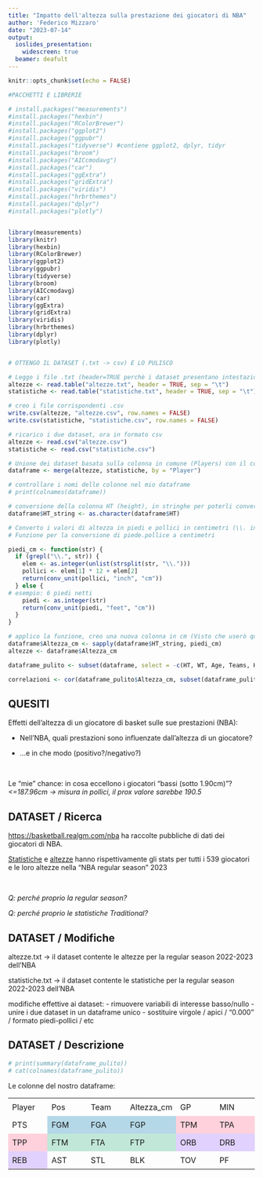 ---
title: "Impatto dell'altezza sulla prestazione dei giocatori di NBA"
author: 'Federico Mizzaro'
date: "2023-07-14"
output:
  ioslides_presentation:
    widescreen: true
  beamer: deafult
---

```{r setup, include=FALSE}
knitr::opts_chunk$set(echo = FALSE)

#PACCHETTI E LIBRERIE

# install.packages("measurements")
#install.packages("hexbin")
#install.packages("RColorBrewer")
#install.packages("ggplot2")
#install.packages("ggpubr")
#install.packages("tidyverse") #contiene ggplot2, dplyr, tidyr
#install.packages("broom")
#install.packages("AICcmodavg")
#install.packages("car")
#install.packages("ggExtra")
#install.packages("gridExtra")
#install.packages("viridis")
#install.packages("hrbrthemes")
#install.packages("dplyr")
#install.packages("plotly")


library(measurements)
library(knitr)
library(hexbin)
library(RColorBrewer)
library(ggplot2)
library(ggpubr)
library(tidyverse)
library(broom)
library(AICcmodavg)
library(car)
library(ggExtra)
library(gridExtra)
library(viridis)
library(hrbrthemes)
library(dplyr)
library(plotly)


# OTTENGO IL DATASET (.txt -> csv) E LO PULISCO

# Leggo i file .txt (header=TRUE perchè i dataset presentano intestazione nella prima riga)
altezze <- read.table("altezze.txt", header = TRUE, sep = "\t")
statistiche <- read.table("statistiche.txt", header = TRUE, sep = "\t")

# creo i file corrispondenti .csv
write.csv(altezze, "altezze.csv", row.names = FALSE)
write.csv(statistiche, "statistiche.csv", row.names = FALSE)

# ricarico i due dataset, ora in formato csv
altezze <- read.csv("altezze.csv")
statistiche <- read.csv("statistiche.csv")

# Unione dei dataset basata sulla colonna in comune (Players) con il comando merge
dataframe <- merge(altezze, statistiche, by = "Player")

# controllare i nomi delle colonne nel mio dataframe
# print(colnames(dataframe))

# conversione della colonna HT (height), in stringhe per poterli convertire in cm (come numeri, 5 piedi e 10/11 pollici verrebbe altrimenti letti come i numero 5.10 e 5.11)
dataframe$HT_string <- as.character(dataframe$HT)

# Converto i valori di altezza in piedi e pollici in centimetri (\\. indica che lo split avviene al punto; 1 piede = 12 pollici = 30.48 cm, 1 pollice = 2.54 cm)
# Funzione per la conversione di piede.pollice a centimetri

piedi_cm <- function(str) {
  if (grepl("\\.", str)) {
    elem <- as.integer(unlist(strsplit(str, "\\.")))
    pollici <- elem[1] * 12 + elem[2]
    return(conv_unit(pollici, "inch", "cm"))
  } else {
# esempio: 6 piedi netti
    piedi <- as.integer(str)
    return(conv_unit(piedi, "feet", "cm"))
  }
}

# applico la funzione, creo una nuova colonna in cm (Visto che userò quella come riferimento, la rinomino Altezza) - sapply applica la funzione a ogni elemento della colonna HT
dataframe$Altezza_cm <- sapply(dataframe$HT_string, piedi_cm)
altezze <- dataframe$Altezza_cm

dataframe_pulito <- subset(dataframe, select = -c(HT, WT, Age, Teams, HT_string))

correlazioni <- cor(dataframe_pulito$Altezza_cm, subset(dataframe_pulito, select = -c(Altezza_cm, Player, Pos, Team)))
```

## QUESITI

Effetti dell'altezza di un giocatore di basket sulle sue prestazioni
(NBA):

- Nell'NBA, quali prestazioni sono influenzate dall'altezza di un giocatore?

- ...e in che modo (positivo?/negativo?)

<br>

Le "mie" chance: in cosa eccellono i giocatori "bassi (sotto 1.90cm)"?
*<=187.96cm -> misura in pollici, il prox valore sarebbe 190.5*


## DATASET / Ricerca

[https://basketball.realgm.com/nba](https://basketball.realgm.com/nba) ha raccolte pubbliche di dati dei giocatori di NBA.

[Statistiche](https://basketball.realgm.com/nba/stats/2023/Totals/All/player/All/asc/6/Regular_Season) e [altezze](https://basketball.realgm.com/nba/players/2023) hanno rispettivamente gli stats per tutti i 539 giocatori e le loro altezze nella "NBA regular season" 2023 

<br>

*Q: perché proprio la regular season?* 

*Q: perché proprio le statistiche Traditional?* 



## DATASET / Modifiche

altezze.txt -> il dataset contente le altezze per la regular season 2022-2023 dell'NBA

statistiche.txt -> il dataset contente le statistiche per la regular season 2022-2023 dell'NBA

modifiche effettive ai dataset: 
- rimuovere variabili di interesse basso/nullo
- unire i due dataset in un dataframe unico
- sostituire virgole / apici / "0.000" / formato piedi-pollici / etc

## DATASET / Descrizione

```{r summary}
# print(summary(dataframe_pulito))
# cat(colnames(dataframe_pulito))
```
Le colonne del nostro dataframe:

<style>
  #dataframe_col {
    width: 100%;
    border-collapse: collapse;
  }

  #dataframe_col td {
    width: 16%; /* Adjust this value to divide the space equally among the columns */
  }
</style>

<table id="dataframe_col">
  <tr>
    <td>Player</td>
    <td>Pos</td>
    <td>Team</td>
    <td>Altezza_cm</td>
    <td>GP</td>
    <td>MIN</td>
  </tr>
  <tr>
    <td>PTS</td>
    <td style="background-color: #B4D8E7;">FGM</td>
    <td style="background-color: #B4D8E7;">FGA</td>
    <td style="background-color: #B4D8E7;">FGP</td>
    <td style="background-color: #FFD1DC;">TPM</td>
    <td style="background-color: #FFD1DC;">TPA</td>
  </tr>
  <tr>
    <td style="background-color: #FFD1DC;">TPP</td>
    <td style="background-color: #C1E7D9;">FTM</td>
    <td style="background-color: #C1E7D9;">FTA</td>
    <td style="background-color: #C1E7D9;">FTP</td>
    <td style="background-color: #E0D1FF;">ORB</td>
    <td style="background-color: #E0D1FF;">DRB</td>
  </tr>
  <tr>
    <td style="background-color: #E0D1FF;">REB</td>
    <td>AST</td>
    <td>STL</td>
    <td>BLK</td>
    <td>TOV</td>
    <td>PF</td>
  </tr>
</table>


## CONFRONTO DIRETTO / Medie

```{r confronto}
bassi <- subset(subset(dataframe_pulito, Altezza_cm <= 190), select = -c(Player, Pos, Team, Altezza_cm))

nonbassi <- subset(subset(dataframe_pulito, Altezza_cm > 190), select = -c(Player, Pos, Team, Altezza_cm))

medie_bassi <- colMeans(bassi)
medie_nonbassi <- colMeans(nonbassi)

medie_diff <- round(medie_bassi - medie_nonbassi, digits=4)

mediane_bassi <- sapply(bassi, median)
mediane_nonbassi <- sapply(nonbassi, median)

mediane_diff <- round(mediane_bassi - mediane_nonbassi, digits=1)

#print(medie_diff, caption = "differenze delle medie")
#print(mediane_diff, caption = "differenze delle mediane")
```
 Medie: Bassi (<190cm) vs Altri (>=190cm)
 
<table style="margin: 20px;">
  <tr>
    <td style="background-color: #FFE5E5;">GP</td>
    <td style="background-color: #FFE5E5;">MIN</td>
    <td style="background-color: #FFE5E5;">PTS</td>
    <td style="background-color: #FFE5E5;">FGM</td>
    <td style="background-color: #FFE5E5;">FGA</td>
  </tr>
  <tr>
    <td style="background-color: #FFE5E5;">-3.0106</td>
    <td style="background-color: #FFE5E5;">-51.5397</td>
    <td style="background-color: #FFE5E5;">-9.7466</td>
    <td style="background-color: #FFE5E5;">-3.9069</td>
    <td style="background-color: #FFE5E5;">-19.8130</td>
  </tr>
  <tr>
    <td style="background-color: #FFE5E5;">FGP</td>
    <td style="background-color: #FFE5E5;">TPM</td>
    <td style="background-color: #FFE5E5;">TPA</td>
    <td style="background-color: #FFE5E5;">TPP</td>
    <td>FTM</td>
  </tr>
  <tr>
    <td style="background-color: #FFE5E5;">-0.0046</td>
    <td style="background-color: #FFE5E5;">-5.0445</td>
    <td style="background-color: #FFE5E5;">-13.2169</td>
    <td style="background-color: #FFE5E5;">-0.0135</td>
    <td >3.8041</td>
  </tr>
  <tr>
    <td>FTA</td>
    <td>FTP</td>
    <td style="background-color: #FFE5E5;">ORB</td>
    <td style="background-color: #FFE5E5;">DRB</td>
    <td style="background-color: #FFE5E5;">REB</td>
  </tr>
  <tr>
    <td>1.8098</td>
    <td>0.0129</td>
    <td style="background-color: #FFE5E5;">-4.9014</td>
    <td style="background-color: #FFE5E5;">-14.7711</td>
    <td style="background-color: #FFE5E5;">-19.6726</td>
  </tr>
  <tr>
    <td>AST</td>
    <td>STL</td>
    <td style="background-color: #FFE5E5;">BLK</td>
    <td>TOV</td>
    <td style="background-color: #FFE5E5;">PF</td>
  </tr>
  <tr>
    <td>24.5300</td>
    <td>0.1501</td>
    <td style="background-color: #FFE5E5;">-1.5175</td>
    <td>1.1346</td>
    <td style="background-color: #FFE5E5;">-6.3314</td>
  </tr>
</table>

## CONFRONTO DIRETTO / Mediane

Mediane: Bassi (<190cm) vs Altri (>=190cm)

<table style="margin: 20px;">
  <tr>
    <td style="background-color: #FFE5E5;">GP</td>
    <td style="background-color: #FFE5E5;">MIN</td>
    <td style="background-color: #FFE5E5;">PTS</td>
    <td style="background-color: #FFE5E5;">FGM</td>
    <td style="background-color: #FFE5E5;">FGA</td>
  </tr>
  <tr>
    <td style="background-color: #FFE5E5;">-2.0</td>
    <td style="background-color: #FFE5E5;">-63.0</td>
    <td style="background-color: #FFE5E5;">-105.5</td>
    <td style="background-color: #FFE5E5;">-11.5</td>
    <td style="background-color: #FFE5E5;">-63.5</td>
  </tr>
  <tr>
    <td>FGP</td>
    <td style="background-color: #FFE5E5;">TPM</td>
    <td style="background-color: #FFE5E5;">TPA</td>
    <td>TPP</td>
    <td style="background-color: #FFE5E5;">FTM</td>
  </tr>
  <tr>
    <td>0.0</td>
    <td style="background-color: #FFE5E5;">-14.0</td>
    <td style="background-color: #FFE5E5;">-35.5</td>
    <td>0.0</td>
    <td style="background-color: #FFE5E5;">-7.0</td>
  </tr>
  <tr>
    <td style="background-color: #FFE5E5;">FTA</td>
    <td>FTP</td>
    <td style="background-color: #FFE5E5;">ORB</td>
    <td style="background-color: #FFE5E5;">DRB</td>
    <td style="background-color: #FFE5E5;">REB</td>
  </tr>
  <tr>
    <td style="background-color: #FFE5E5;">-8.0</td>
    <td>0.0</td>
    <td style="background-color: #FFE5E5;">-7.0</td>
    <td style="background-color: #FFE5E5;">-19.0</td>
    <td style="background-color: #FFE5E5;">-39.0</td>
  </tr>
  <tr>
    <td>AST</td>
    <td>STL</td>
    <td style="background-color: #FFE5E5;">BLK</td>
    <td>TOV</td>
    <td style="background-color: #FFE5E5;">PF</td>
  </tr>
  <tr>
    <td>2.0</td>
    <td>0.0</td>
    <td style="background-color: #FFE5E5;">-4.0</td>
    <td>0.0</td>
    <td style="background-color: #FFE5E5;">-1.0</td>
  </tr>
</table> 

## CORRELAZIONI / Correlazioni positive

<div class="columns-2">

```{r correlazionipos}
# correlazioni <- cor(dataframe_pulito$Altezza_cm, subset(dataframe_pulito, select = -c(Altezza_cm, Player, Pos, Team, Altezze_sep)))

for(i in 1:20) {
  if(correlazioni[i]>0 & correlazioni[i]>0.1)
    print(paste(colnames(correlazioni)[i], round(correlazioni[i], digits = 3), "***"))
  else if(correlazioni[i]>0 & correlazioni[i]>(0.05))
      print(paste(colnames(correlazioni)[i], round(correlazioni[i], digits = 3), "~~~"))
  else if(correlazioni[i]>0)
      print(paste(colnames(correlazioni)[i], round(correlazioni[i], digits = 3)))
}
```

Quali includere?

<br>

INCLUDO (***): FGP, ORB, DRB, REB, BLK, ~~PF~~

*PF no? -> Meno oggettiva come categoria (soggetta a bias)*

INCLUDO? (~~~); ~~GP (0.062)~~, ~~FTA (0.053)~~

*MIN -> GP è una statistica di tempo di meno valore rispetto a MIN (perché?), e MIN (0.011) non lo prendo*

*FTA -> FTA da sola è di bassa importanza (perché?), e FTM FTP sono entrambi bassi/da scartare*

</div>

## CORRELAZIONI / Correlazioni negative

<div class="columns-2">

```{r correlazionineg}
# correlazioni <- cor(dataframe_pulito$Altezza_cm, subset(dataframe_pulito, select = -c(Altezza_cm, Player, Pos, Team, Altezze_sep)))

for(i in 1:20) {
  if(correlazioni[i]<0 & correlazioni[i]<(-0.1)) 
    print(paste(colnames(correlazioni)[i], round(correlazioni[i], digits = 3), "***"))
  else if(correlazioni[i]<0 & correlazioni[i]<(-0.05)) #includo STL e TPP?
      print(paste(colnames(correlazioni)[i], round(correlazioni[i], digits = 3), "~~~"))
  else if(correlazioni[i]<0)
      print(paste(colnames(correlazioni)[i], round(correlazioni[i], digits = 3)))
}
```
<br>

Quali includere?

INCLUDO (***): TPM, TPA, AST

INCLUDO? (~~~); TPP, STL

*TPP -> TPM e TPA sono entrambi alti, TTP 0.07 dall'essere accettata*

*STL -> No, per congruenza*

</div>

## COEFFICIENTI NON ATTENDIBILI

``` {r coefficienti non attendibili, echo=FALSE}
df_interesse <- dataframe[, c("Player", "FGP", "ORB", "DRB", "REB", "BLK", "TPM", "TPA", "TPP", "AST", "Altezza_cm")]
df_non_interesse <- setdiff(colnames(dataframe), colnames(df_interesse))

for (i in 7:17) {
  stat <- df_non_interesse[i]
  
  formula <- paste(stat, "~ Altezza_cm")
  
  modello <- lm(formula, data = dataframe)
  modello_s <- summary(modello)
  
  p_value_altezza <- modello_s$coefficients["Altezza_cm", "Pr(>|t|)"]
  coeff_altezza <- modello_s$coefficients["Altezza_cm", "Estimate"]
  
  #print(paste0("Statistica: ", stat, " Valore p: ", round(p_value_altezza, digits=4), "Coeff: ", round(coeff_altezza, digits=4)))
  #print("------")
}
```

<style>
  table {
    width: 100%;
    height: 80%;
  }

  th, td {
    text-align: left;
    padding: 8px;
  }

  th {
    background-color: #f2f2f2;
  }

  .statistica-colonna {
    width: 40%;
  }

  .valore-p-colonna, .coeff-colonna {
    width: 30%;
  }
</style>

<table>
  <tr>
    <th>STATISTICA</th>
    <th>PVALUE</th>
    <th>COEFF</th>
  </tr>
  <tr>
    <td>GP</td>
    <td>0.1497</td>
    <td>0.1796</td>
  </tr>
  <tr>
    <td>MIN</td>
    <td>0.8069</td>
    <td>1.0246</td>
  </tr>
  <tr>
    <td>PTS</td>
    <td>0.9627</td>
    <td>-0.1141</td>
  </tr>
  <tr>
    <td>FGM</td>
    <td>0.6058</td>
    <td>0.466</td>
  </tr>
  <tr>
    <td>FGA</td>
    <td>0.5913</td>
    <td>-0.9963</td>
  </tr>
  <tr>
    <td>FTM</td>
    <td>0.554</td>
    <td>0.3166</td>
  </tr>
  <tr>
    <td>FTA</td>
    <td>0.2172</td>
    <td>0.8098</td>
  </tr>
  <tr>
    <td>FTP</td>
    <td>0.3285</td>
    <td>-0.0011</td>
  </tr>
</table>

## C.N.A. (continuo)

<table>
  <tr>
    <th>STATISTICA</th>
    <th>PVALUE</th>
    <th>COEFF</th>
  </tr>
  <tr>
    <td>STL</td>
    <td>0.049</td>
    <td>-0.282</td>
  </tr>
  <tr>
    <td>TOV</td>
    <td>0.5739</td>
    <td>-0.1659</td>
  </tr>
  <tr>
    <td>PF</td>
    <td>0.006</td>
    <td>0.9172</td>
  </tr>
</table>



``` {r coefficienti attendibili}
for (i in 2:(ncol(df_interesse)-1)) {
  stat <- colnames(df_interesse)[i]
  
  formula <- paste(stat, "~ Altezza_cm")
  
  modello <- lm(formula, data = df_interesse)
  modello_s <- summary(modello)
  
  p_value_altezza <- modello_s$coefficients["Altezza_cm", "Pr(>|t|)"]
  coeff_altezza <- modello_s$coefficients["Altezza_cm", "Estimate"]
  
  #print(paste0("Statistica: ", stat, " Valore p: ", p_value_altezza, " Coeff: ", round(coeff_altezza, digits=4)))
}
```
## COEFFICIENTI ATTENDIBILI

<table>
  <tr>
    <th>STATISTICA</th>
    <th>PVALUE</th>
    <th>COEFF</th>
  </tr>
  <tr>
    <td>FGP</td>
    <td>2.56173399104235e-12</td>
    <td>0.0038</td>
  </tr>
  <tr>
    <td>ORB</td>
    <td>1.16793835727548e-14</td>
    <td>1.982</td>
  </tr>
  <tr>
    <td>DRB</td>
    <td>7.62154029745841e-08</td>
    <td>3.6888</td>
  </tr>
  <tr>
    <td>REB</td>
    <td>3.5512457686787e-10</td>
    <td>5.6708</td>
  </tr>
  <tr>
    <td>BLK</td>
    <td>1.43195001561034e-12</td>
    <td>0.9293</td>
  </tr>
  <tr>
    <td>TPM</td>
    <td>0.000684334254032694</td>
    <td>-1.0419</td>
  </tr>
  <tr>
    <td>TPA</td>
    <td>0.00063396613634258</td>
    <td>-2.7696</td>
  </tr>
  <tr>
    <td>TPP</td>
    <td>0.0310401505404631</td>
    <td>-0.0015</td>
  </tr>
  <tr>
    <td>AST</td>
    <td>0.000220006348498501</td>
    <td>-2.4091</td>
  </tr>
</table>

## CORRELAZIONI / Ricapitolando
```{r dfcorrelazioni, R.options = list(width = 100)}
summary(subset(df_interesse, select = -Player))
```



## CORRELAZIONI / Linear regression

```{r grafici, eval=FALSE, message=FALSE, warning=FALSE}

righe <- ncol(df_interesse) - 1 # Escludo altezza

for (i in 2:righe) { # 2: escludo player
  stat <- colnames(df_interesse)[i] # FGP/ORB/etc
  ymin <- min(df_interesse[[stat]])
  ymax <- max(df_interesse[[stat]])
  
  # Creazione del subset di dati per la colonna specifica
  data_subset <- select(df_interesse, Altezza_cm, !!stat)

  # Scatterplot
  scatter_plot <- ggplot(data_subset, aes(x = jitter(Altezza_cm, factor = 3), y = .data[[stat]])) +
    geom_point(shape = 16, color = rgb(139/255, 0, 0), size = 2, alpha = 0.7) +
    labs(x = "Altezza", y = stat, title = paste("Scatterplot", stat, "- Altezza")) +
    theme_bw() +
    xlim(170, 230) + #compenso per lo jitter
    ylim(ymin, ymax) +
    geom_smooth(method = "lm", se = FALSE, color = "red")
    
    #print(ggMarginal(scatter_plot, type = "histogram", fill = rgb(139/255, 0, 0)))
}
```

```{r residui, eval=FALSE, message=FALSE, warning=FALSE, echo=FALSE}

righe <- ncol(df_interesse) - 1 # Escludo altezza

for (i in 2:righe) { # 2: escludo player
  stat <- colnames(df_interesse)[i] # FGP/ORB/etc
    
  modello <- lm(Altezza_cm ~ dataframe[[stat]], data = dataframe)
  istogramma_residui <- hist(residuals(modello), col = "steelblue", main = paste0("lm(ALT / ", stat, "): "))
  print(istogramma_residui)
}
```

```{r, scatterplotsimg, echo=FALSE, out.width="27%", fig.arrange="center", fig.ncol=3}
knitr::include_graphics(c("./Scatterplots/1", "./Scatterplots/2", "./Scatterplots/3", "./Scatterplots/4", "./Scatterplots/5", "./Scatterplots/6", "./Scatterplots/7", "./Scatterplots/8", "./Scatterplots/9"))
``` 

## CORRELAZIONI / Istogrammi residui
```{r, histogramsimg, echo=FALSE, out.width="27%", fig.show="hold", fig.ncol=3}
knitr::include_graphics(c("./Histograms/1", "./Histograms/2", "./Histograms/3", "./Histograms/4", "./Histograms/5", "./Histograms/6", "./Histograms/7", "./Histograms/8", "./Histograms/9"))
``` 

## (FGM-FGA-)FGP / Bubble plots
```{r Tiri da campo (FGP), message=FALSE, warning=FALSE}
# tipi delle tre colonne
# dataframe$FGA int
# dataframe$FGM int
# dataframe$FGP num

# altezze <- dataframe$Altezza_cm già fatto all'inizio

# prestazioni <- dataframe$FGP <- ora uso "stat" per codice riutilizzabile
# ordino il dataframe in base alle prestazioni
# dataframe_ordinato <- dataframe[order(prestazioni), ]

# codice per le heatmap (ora hexbinmap)
#separatori_punti <- seq(0, 1, by = 0.1)
#separatori_punti_pochi <- seq(0, 1, by = 0.2)
#separatori_punti_tanti <- seq(0, 1, by = 0.05)
#prestazioni10 <- cut(prestazioni, breaks = separatori_punti, include.lowest = TRUE)
#prestazioni5 <- cut(prestazioni, breaks = separatori_punti_pochi, include.lowest = TRUE)
#prestazioni20 <- cut(prestazioni, breaks = separatori_punti_tanti, include.lowest = TRUE)
#datimedi <- table(prestazioni10, altezze10)
#datipochi <- table(prestazioni5, altezze5)
#datitanti <- table(prestazioni20, altezzetutte)
#tabella riassuntiva
#tabella_freq <- table(dataframe$decile_pts_min, altezze10)
#tabella_riassuntiva <- addmargins(tabella_freq)
#tabella_freq <- table(dataframe$quintile_pts_min, altezze5)
#tabella_riassuntiva <- addmargins(tabella_freq)
#print(tabella_riassuntiva)

inf_agg <- paste0(dataframe$Player, "\nPos: ", dataframe$Pos, "\nAlt: ", dataframe$Altezza_cm, "\nFGM: ", dataframe$FGM, "\nFGA: ", dataframe$FGA, "\nFGP: ", round(dataframe$FGP, digits = 2)*100, "%")

par(mfrow = c(1, 2))

# bubbleplot
bubbleplot <- ggplot(dataframe, aes(x = jitter(Altezza_cm, factor = 3), y = FGP, size = FGM, color = Pos, text = inf_agg)) +
    geom_point(alpha=0.7) +
    scale_size(range = c(1, 5), name="FGA") +
    scale_color_viridis(discrete=TRUE, guide="none") +
    theme_ipsum() +
    theme(legend.position="none")
# bubbleplot interattivo
interactive <- ggplotly(bubbleplot, tooltip="text") 

print(interactive)
```


Accorgenza: l'altezza influisce sulla posizione del giocatore?

## POSIZIONE

```{r Posizione, message=FALSE, warning=FALSE}

# tabella riassuntiva
tabella_freq <- table(dataframe$Pos, dataframe$Altezza_cm)
tabella_riassuntiva <- addmargins(tabella_freq)

# Stampa la tabella riassuntiva
# print(tabella_riassuntiva)

# rownames(data) <- c("var1","var2","var3")

etichette_posizioni <- c("Point Guard(PG)", "Shooting Guard(SG)", "Forward(F)", "Small Forward(SF)", "Power Forward-Center(FC)", "Center(C)", "Point Guard(G)", "Power Foward(PF)", "Shooting Guard-Power Forward(GF)")

par(mar=c(5.1,4.1,4.1,15.4), xpd = TRUE)

# Crea lo stacked barplot con le percentuali
barplot(tabella_freq, 
        beside = FALSE, 
        xlab = "Altezza(cm)", 
        main = "Stacked Barplot",
        col = viridis(9))

legend("right", inset=c(-0.87, 0),
       legend = etichette_posizioni,    
       fill = viridis(9),               
       title = "Posizioni")
    
```

## POSIZIONE (%)

```{r Posizioneperc, message=FALSE, warning=FALSE}

# tabella riassuntiva
tabella_freq <- table(dataframe$Pos, dataframe$Altezza_cm)
tabella_riassuntiva <- addmargins(tabella_freq)

# Stampa la tabella riassuntiva
# print(tabella_riassuntiva)

tabella_perc <- apply(tabella_freq, 2, function(x){x*100/sum(x,na.rm=T)})

# rownames(data) <- c("var1","var2","var3")

etichette_posizioni <- c("Point Guard(PG)", "Shooting Guard(SG)", "Forward(F)", "Small Forward(SF)", "Power Forward-Center(FC)", "Center(C)", "Point Guard(G)", "Power Foward(PF)", "Shooting Guard-Power Forward(GF)")

par(mar=c(5.1,4.1,4.1,15.4), xpd = TRUE)

# Crea lo stacked barplot con le percentuali
barplot(tabella_perc, 
        beside = FALSE, 
        xlab = "Altezza(cm)", 
        main = "Stacked Barplot",
        col = viridis(9))

legend("right", inset=c(-0.87, 0),
       legend = etichette_posizioni,    
       fill = viridis(9),               
       title = "Posizioni")


    
```


## **ORB**-DRB-REB / Hexbin e Bubble plots

```{r RimbalziOff, message=FALSE, warning=FALSE}
#warning false perchè log10(0)=NA

# mediane 33, max 237 -> scala logaritmica?
#decido di non fare scala logaritmica per mantere congruenza con DRB (che non era altrettanto portato)

# tipi delle tre colonne
# dataframe$ORB int
# dataframe$DRB int
# dataframe$REB int

# altezze <- dataframe$Altezza_cm già fatto all'inizio

hexbinx <- jitter(dataframe$Altezza_cm)
hexbiny <- jitter(dataframe$ORB)
dati <- data.frame(xvariable = hexbinx, yvariable = hexbiny)

par(mfrow = c(1, 2))

plot <- ggplot(dati, aes(x = xvariable, y = yvariable)) +
  geom_hex(bins = 10, color = "white") + 
  scale_fill_continuous(type = "viridis", option ="magma", direction = -1) +
  ggtitle(paste("Hexbin Plot ORB - Altezza")) +
  theme_bw() +
  labs(x = "Altezza", y = "ORB")
print(plot)

inf_agg <- paste0(dataframe$Player, "\nPos: ", dataframe$Pos, "\nAlt: ", dataframe$Altezza_cm, "\nORB: ", dataframe$ORB, "\nDRB: ", dataframe$DRB, "\nREB: ", dataframe$REB, "\nORB%: ", round(dataframe$ORB/dataframe$REB*100), "%")
  
# bubbleplot
bubbleplot <- ggplot(dataframe, aes(x = jitter(Altezza_cm, factor = 3), y = ORB, size = DRB, color = Pos)) +
    geom_point(alpha = 0.7, aes(text = inf_agg)) +
    scale_size(range = c(1, 5), name="ORB") +
    scale_color_viridis(discrete=TRUE, guide="none") +
    theme_ipsum() +
    stat_smooth(method = "lm", se=FALSE, color="red") +
    theme(legend.position="none")
# bubbleplot interattivo
interactive <- ggplotly(bubbleplot, tooltip="text") 

print(interactive)
```

## ORB-**DRB**-REB / Hexbin e Bubble plots

```{r RimbalziDif, message=FALSE, warning=FALSE}
#warning false perchè log10(0)=NA

#mediana 118, max 744 -> scala log poco conveniente

# tipi delle tre colonne
# dataframe$ORB int
# dataframe$DRB int
# dataframe$REB int

# altezze <- dataframe$Altezza_cm già fatto all'inizio

hexbinx <- jitter(dataframe$Altezza_cm)
hexbiny <- jitter(dataframe$DRB)
dati <- data.frame(xvariable = hexbinx, yvariable = hexbiny)

par(mfrow = c(1, 2))

plot <- ggplot(dati, aes(x = xvariable, y = yvariable)) +
  geom_hex(bins = 10, color = "white") + 
  scale_fill_continuous(type = "viridis", option ="magma", direction = -1) +
  ggtitle(paste("Hexbin Plot DRB - Altezza")) +
  theme_bw() +
  labs(x = "Altezza", y = "DRB")
print(plot)

inf_agg <- paste0(dataframe$Player, "\nPos: ", dataframe$Pos, "\nAlt: ", dataframe$Altezza_cm, "\nORB: ", dataframe$ORB,"\nDRB: ", dataframe$DRB, "\nREB: ", dataframe$REB, "\nDRB%: ", round(dataframe$DRB/dataframe$REB*100), "%")
  
# bubbleplot
bubbleplot <- ggplot(dataframe, aes(x = jitter(Altezza_cm, factor = 3), y = DRB, size = ORB, col = Pos)) +
    geom_point(alpha = 0.7, aes(text = inf_agg)) +
  # aes va qui perchè aes in ggplot non accetta "paste"
    scale_color_viridis(discrete=TRUE, guide="none") +
    scale_size(range = c(1, 5), name="DRB") +
    theme_ipsum() +
    stat_smooth(method = "lm", color = "red", se=FALSE) +
    theme(legend.position="none")
# bubbleplot interattivo
interactive <- ggplotly(bubbleplot, tooltip="text") 
print(interactive)
```


```{r RimbalziTot, message=FALSE, warning=FALSE, echo=FALSE}
#print(paste("Correlazione ORB-DRB", cor(dataframe_pulito$ORB, dataframe_pulito$DRB)))
#print(paste("Correlazione ORB-REB", cor(dataframe_pulito$ORB, dataframe_pulito$REB)))
#print(paste("Correlazione DRB-REB", cor(dataframe_pulito$DRB, dataframe_pulito$REB)))


```
## BLK / Hexbin e Bubble plots

```{r BLK, message=FALSE, warning=FALSE}
# tipi delle tre colonne
# dataframe$BLK int
# mediana 13, max 193 -> scala log10

# altezze <- dataframe$Altezza_cm già fatto all'inizio

hexbinx <- dataframe$Altezza_cm
hexbiny <- dataframe$BLK
dati <- data.frame(xvariable = hexbinx, yvariable = hexbiny)

par(mfrow = c(1, 2))

plot <- ggplot(dati, aes(x = xvariable, y = yvariable)) +
  geom_hex(bins = 20, color = "white") + 
  scale_fill_continuous(type = "viridis", option="magma", direction = -1) +
  ggtitle(paste("Hexbin Plot BLK - Altezza")) +
  theme_bw() +
  scale_y_log10(breaks = c(0, 1, 10, 100), labels = c("0", "1", "10", "100")) +
  labs(x = "Altezza", y = "BLK")
print(plot)

inf_agg <- paste0(dataframe$Player, "\nPos: ", dataframe$Pos, "\nAlt: ", dataframe$Altezza_cm, "\nBLK: ", dataframe$BLK,"\nMIN: ", dataframe$MIN)

# bubbleplot
bubbleplot <- ggplot(dataframe, aes(x = jitter(Altezza_cm, factor = 3), y = BLK, size = MIN, col = Pos)) +
    geom_point(alpha = 0.7, aes(text = inf_agg)) +
    scale_color_viridis(discrete=TRUE, guide="none") +
    theme_ipsum() +
    scale_size(range = c(1, 5), name="MIN") +
    stat_smooth(method = "lm", color = "red", se=FALSE) +
    scale_y_log10() +
    theme(legend.position="none")

interactive <- ggplotly(bubbleplot, tooltip="text") 

print(interactive)
```


## **TPM**-TPA-TPP / Hexbin e Bubble plots

```{r TPM, message=FALSE, warning=FALSE}
# tipi delle tre colonne
# dataframe$TPM int
# dataframe$TPA int
# dataframe$TPP num

# mediana 36, max 301 -> uso scala logaritmica

# altezze <- dataframe$Altezza_cm già fatto all'inizio

hexbinx <- dataframe$Altezza_cm
hexbiny <- dataframe$TPM
dati <- data.frame(xvariable = hexbinx, yvariable = hexbiny)

plot <- ggplot(dati, aes(x = xvariable, y = yvariable)) +
  geom_hex(bins = 20, color = "white") + 
  scale_fill_continuous(type = "viridis", option="magma", direction = -1) +
  ggtitle(paste("Hexbin Plot TPM - Altezza")) +
  theme_bw() +
  scale_y_log10(breaks = c(0, 1, 10, 100), labels = c("0", "1", "10", "100")) +
  labs(x = "Altezza", y = "TPM")
print(plot)

inf_agg <- paste0(dataframe$Player, "\nPos: ", dataframe$Pos, "\nAlt: ", dataframe$Altezza_cm, "\nTPM: ", dataframe$TPM, "\nTPA: ", dataframe$TPA, "\nTPP: ", round(dataframe$TPP, digits = 2)*100, "%")
```

## TPM-TPA-**TPP** / Hexbin e Bubble plots


```{r TP, message=FALSE, warning=FALSE}
# tipi delle tre colonne
# dataframe$TPM int
# dataframe$TPA int
# dataframe$TPP num

# mediana 36, max 301 -> uso scala logaritmica

# altezze <- dataframe$Altezza_cm già fatto all'inizio

hexbinx <- dataframe$Altezza_cm
hexbiny <- dataframe$TPM
dati <- data.frame(xvariable = hexbinx, yvariable = hexbiny)

hexbinx <- dataframe$Altezza_cm
hexbiny <- dataframe$TPP
dati <- data.frame(xvariable = hexbinx, yvariable = hexbiny)

plot <- ggplot(dati, aes(x = xvariable, y = yvariable)) +
  geom_hex(bins = 20, color = "white") + 
  scale_fill_continuous(type = "viridis", option="magma", direction = -1) +
  ggtitle(paste("Hexbin Plot TPP")) +
  theme_bw() +
  labs(x = "Altezza", y = "TPP")
print(plot)

inf_agg <- paste0(dataframe$Player, "\nPos: ", dataframe$Pos, "\nAlt: ", dataframe$Altezza_cm, "\nTPM: ", dataframe$TPM, "\nTPA: ", dataframe$TPA, "\nTPP: ", round(dataframe$TPP, digits = 2)*100, "%")


# bubbleplot
bubbleplot <- ggplot(dataframe, aes(x = jitter(Altezza_cm, factor = 3), y = TPP, size = TPA, color = Pos)) +
    geom_point(alpha=0.7, aes(text = inf_agg)) +
    scale_size(range = c(1, 5)) +
    scale_color_viridis(discrete=TRUE, guide="none") +
    stat_smooth(method = "lm", color = "red", se=FALSE) +
    theme_ipsum() +
    theme(legend.position="none")
# bubbleplot interattivo
interactive <- ggplotly(bubbleplot, tooltip="text")

print(interactive)
```

## AST / Hexbin e Bubble plots

```{r AST, message=FALSE, warning=FALSE}
# tipi delle tre colonne
# dataframe$STL int
# mediana 69, max 741 -> scala log10

# altezze <- dataframe$Altezza_cm già fatto all'inizio

hexbinx <- dataframe$Altezza_cm
hexbiny <- dataframe$AST
dati <- data.frame(xvariable = hexbinx, yvariable = hexbiny)

par(mfrow = c(1, 2))

plot <- ggplot(dati, aes(x = xvariable, y = yvariable)) +
  geom_hex(bins = 20, color = "white") + 
  scale_fill_continuous(type = "viridis", option="magma", direction = -1) +
  ggtitle(paste("Hexbin Plot AST")) +
  theme_bw() +
  scale_y_log10(breaks = c(0, 1, 10, 100, 1000), labels = c("0", "1", "10", "100", "1000")) +
  labs(x = "Altezza", y = "AST")
print(plot)

inf_agg <- paste0(dataframe$Player, "\nPos: ", dataframe$Pos, "\nAlt: ", dataframe$Altezza_cm, "\nAST: ", dataframe$AST,"\nMIN: ", dataframe$MIN)

# bubbleplot
bubbleplot <- ggplot(dataframe, aes(x = jitter(Altezza_cm, factor = 3), y = STL, size = MIN, col = Pos)) +
    geom_point(alpha = 0.7, aes(text = inf_agg)) +
    scale_color_viridis(discrete=TRUE, guide="none") +
    theme_ipsum() +
    scale_size(range = c(1, 5), name="MIN") +
    stat_smooth(method = "lm", color = "red", se=FALSE) +
    scale_y_log10() +
    theme(legend.position="none")

interactive <- ggplotly(bubbleplot, tooltip="text") 

print(interactive)
```


## RIEPILOGO

Domande:
  - influenza dell'altezza sulle prestazioni dei giocatori in NBA
  - in cosa eccellono i giocatori "bassi"?
<br>
Dataset:
  - ricerca
  - pulizia / modifiche
<br>
Confronto diretto iniziale
  - medie, mediane, etc, tra i vari livelli di altezza
<br>
(cont)

## RIEPILOGO (cont)

Analisi delle correlazioni
  - Calcolo di coefficienti e p-value
  - Scelta delle categorie di interesse
<br>
Visualizzazione e analisi dei grafici
  - preliminare (linear regression e residui)
  - approfondita (hexbin e interactive bubble plots)


